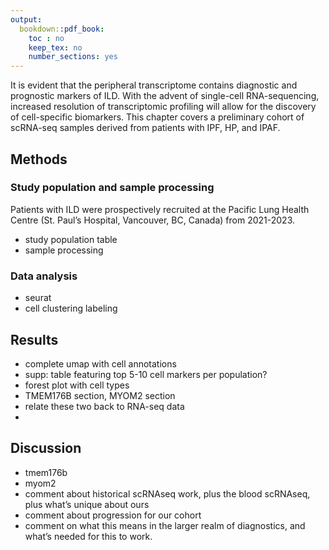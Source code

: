 ```yaml
---
output:
  bookdown::pdf_book:
    toc : no
    keep_tex: no
    number_sections: yes
---
```


<!-- This section is mandatory! -->

It is evident that the peripheral transcriptome contains diagnostic and prognostic markers of ILD. With the advent of single-cell RNA-sequencing, increased resolution of transcriptomic profiling will allow for the discovery of cell-specific biomarkers. This chapter covers a preliminary cohort of scRNA-seq samples derived from patients with IPF, HP, and IPAF.

<insert some of the genome BC text>

## Methods

### Study population and sample processing

Patients with ILD were prospectively recruited at the Pacific Lung Health Centre (St. Paul's Hospital, Vancouver, BC, Canada) from 2021-2023. 

- study population table
- sample processing

### Data analysis

- seurat
- cell clustering labeling


## Results

- complete umap with cell annotations
- supp: table featuring top 5-10 cell markers per population?
- forest plot with cell types
- TMEM176B section, MYOM2 section
- relate these two back to RNA-seq data
- 

## Discussion

- tmem176b
- myom2
- comment about historical scRNAseq work, plus the blood scRNAseq, plus what's unique about ours
- comment about progression for our cohort
- comment on what this means in the larger realm of diagnostics, and what's needed for this to work. 

